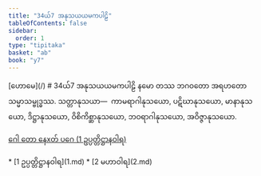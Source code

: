 ```yaml
---
title: "34ယ်7 အနုသယယမကပါဠိ"
tableOfContents: false
sidebar:
  order: 1
type: "tipitaka"
basket: "ab"
book: "y7"
---
```



<Paragraph type="center" book="y7">
[ဟောမေ](/)
</Paragraph>

<Paragraph type="center" book="y7">
# 34ယ်7 အနုသယယမကပါဠိ
</Paragraph>

<Paragraph number="1" type="center" book="y7">
နမော တဿ ဘဂဝတော အရဟတော သမ္မာသမ္ဗုဒ္ဓဿ.
</Paragraph>

<Division number="1" book="y7" e="ch" v="34" p="55">

<Paragraph number="2" book="y7">
သတ္တာနုသယာ—  ကာမရာဂါနုသယော, ပဋိဃာနုသယော, မာနာနုသယော, ဒိဋ္ဌာနုသယော, ဝိစိကိစ္ဆာနုသယော, ဘဝရာဂါနုသယော, အဝိဇ္ဇာနုသယော.

[ဂေါ တော နေxတ် ပဂေ (1 ဥပ္ပတ္တိဋ္ဌာနဝါရ)](1.md)



</Paragraph>
</Division>

<TableOfContents book="y7" section="34">
* [1 ဥပ္ပတ္တိဋ္ဌာနဝါရ](1.md)
* [2 မဟာဝါရ](2.md)
</TableOfContents>